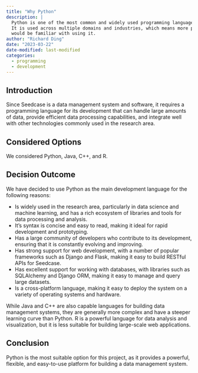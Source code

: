 ```yaml
---
title: "Why Python"
description: |
  Python is one of the most common and widely used programming languages.
  It is used across multiple domains and industries, which means more people 
  would be familiar with using it.
author: "Richard Ding"
date: "2023-03-22"
date-modified: last-modified
categories:
  - programming
  - development
---
```


## Introduction

Since Seedcase is a data management system and software, it requires a
programming language for its development that can handle large amounts
of data, provide efficient data processing capabilities, and integrate
well with other technologies commonly used in the research area.

## Considered Options

We considered Python, Java, C++, and R.

## Decision Outcome

We have decided to use Python as the main development language for the
following reasons:

-   Is widely used in the research area, particularly in data science
    and machine learning, and has a rich ecosystem of libraries and
    tools for data processing and analysis.
-   It's syntax is concise and easy to read, making it ideal for rapid
    development and prototyping.
-   Has a large community of developers who contribute to its
    development, ensuring that it is constantly evolving and improving.
-   Has strong support for web development, with a number of popular
    frameworks such as Django and Flask, making it easy to build RESTful
    APIs for Seedcase.
-   Has excellent support for working with databases, with libraries
    such as SQLAlchemy and Django ORM, making it easy to manage and
    query large datasets.
-   Is a cross-platform language, making it easy to deploy the system on
    a variety of operating systems and hardware.

While Java and C++ are also capable languages for building data
management systems, they are generally more complex and have a steeper
learning curve than Python. R is a powerful language for data analysis
and visualization, but it is less suitable for building large-scale web
applications.

## Conclusion

Python is the most suitable option for this project, as it provides a
powerful, flexible, and easy-to-use platform for building a data
management system.
